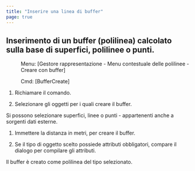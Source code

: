 ```yaml
---
title: "Inserire una linea di buffer"
page: true
---
```

## Inserimento di un buffer (polilinea) calcolato sulla base di superfici, polilinee o punti.
 <Menu> Menu: [Gestore rappresentazione - Menu contestuale delle polilinee - Creare con buffer] </Menu> 
<GeoDesigner> <Menu> Cmd: [BufferCreate] </Menu> </GeoDesigner>


1. Richiamare il comando.

2. Selezionare gli oggetti per i quali creare il buffer.



<Success>
Si possono selezionare superfici, linee o punti - appartenenti anche a sorgenti dati esterne.
</Success>


1. Immettere la distanza in metri, per creare il buffer.

2. Se il tipo di oggetto scelto possiede attributi obbligatori, compare il dialogo per compilare gli attributi.




<Success>
Il buffer &#232; creato come polilinea del tipo selezionato.
</Success>
